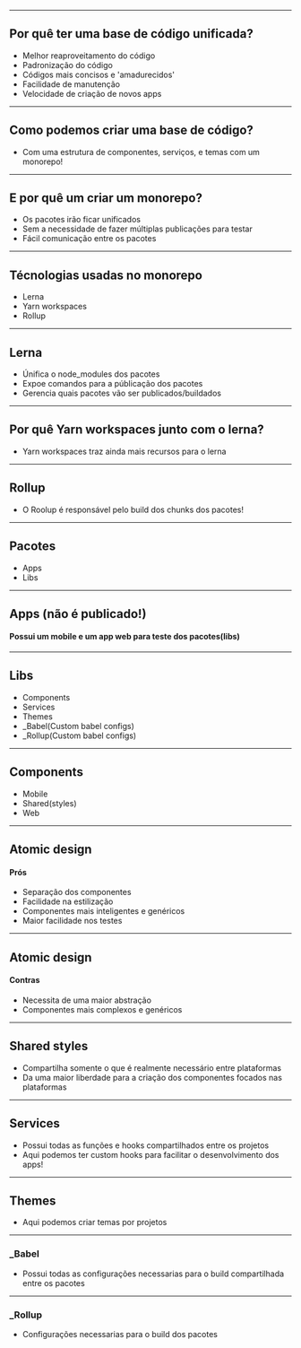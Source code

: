 

<Head>
  <title>Core components</title>
</Head>
<Content />

---

## Por quê ter uma base de código unificada?

<ul>
  <Appear>
    <li>Melhor reaproveitamento do código</li>
    <li>Padronização do código</li>
    <li>Códigos mais concisos e 'amadurecidos'</li>
    <li>Facilidade de manutenção</li>
    <li>Velocidade de criação de novos apps</li>
  </Appear>
</ul>

---

## Como podemos criar uma base de código?

- Com uma estrutura de componentes, serviços, e temas com um monorepo!

---

## E por quê um criar um monorepo?

- Os pacotes irão ficar unificados
- Sem a necessidade de fazer múltiplas publicações para testar
- Fácil comunicação entre os pacotes

---

## Técnologias usadas no monorepo

<ul>
  <Appear>
    <li>Lerna</li>
    <li>Yarn workspaces</li>
    <li>Rollup</li>
  </Appear>
</ul>

---

## Lerna

- Únifica o node_modules dos pacotes
- Expoe comandos para a públicação dos pacotes
- Gerencia quais pacotes vão ser publicados/buildados

---

## Por quê Yarn workspaces junto com o lerna?

- Yarn workspaces traz ainda mais recursos para o lerna

---

## Rollup

- O Roolup é responsável pelo build dos chunks dos pacotes!

---

## Pacotes

<ul>
  <Appear>
    <li>Apps</li>
    <li>Libs</li>
  </Appear>
</ul>

---

## Apps (não é publicado!)

#### Possui um mobile e um app web para teste dos pacotes(libs)

---

## Libs

<ul>
  <Appear>
    <li>Components</li>
    <li>Services</li>
    <li>Themes</li>
    <li>_Babel(Custom babel configs)</li>
    <li>_Rollup(Custom babel configs)</li>
  </Appear>
</ul>

---

## Components

<ul>
  <Appear>
    <li>Mobile</li>
    <li>Shared(styles)</li>
    <li>Web</li>
  </Appear>
</ul>

---

## Atomic design

#### Prós

<ul>
  <Appear>
    <li>Separação dos componentes</li>
    <li>Facilidade na estilização</li>
    <li>Componentes mais inteligentes e genéricos</li>
    <li>Maior facilidade nos testes</li>
  </Appear>
</ul>

---

## Atomic design

#### Contras

<ul>
  <Appear>
    <li>Necessita de uma maior abstração</li>
    <li>Componentes mais complexos e genéricos</li>
  </Appear>
</ul>

---

## Shared styles

- Compartilha somente o que é realmente necessário entre plataformas
- Da uma maior liberdade para a criação dos componentes focados nas plataformas

---

## Services

- Possui todas as funções e hooks compartilhados entre os projetos
- Aqui podemos ter custom hooks para facilitar o desenvolvimento dos apps!

---

## Themes

- Aqui podemos criar temas por projetos

---

### _Babel

- Possui todas as configurações necessarias para o build compartilhada entre os pacotes

---

### _Rollup

- Configurações necessarias para o build dos pacotes